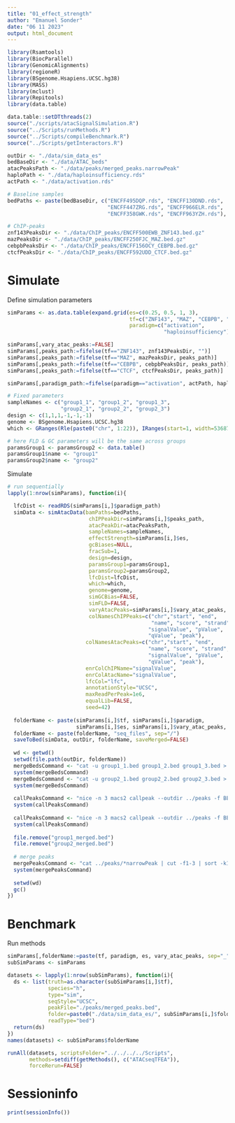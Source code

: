 ```yaml
---
title: "01_effect_strength"
author: "Emanuel Sonder"
date: "06 11 2023"
output: html_document
---
```


```r
library(Rsamtools)
library(BiocParallel)
library(GenomicAlignments)
library(regioneR)
library(BSgenome.Hsapiens.UCSC.hg38)
library(MASS)
library(mclust)
library(Repitools)
library(data.table)

data.table::setDTthreads(2)
source("./scripts/atacSignalSimulation.R")
source("../Scripts/runMethods.R")
source("../Scripts/compileBenchmark.R")
source("../Scripts/getInteractors.R")
```

```r
outDir <- "./data/sim_data_es"
bedBaseDir <- "./data/ATAC_beds"
atacPeaksPath <- "./data/peaks/merged_peaks.narrowPeak"
haploPath <- "./data/haploinsufficiency.rds"
actPath <- "./data/activation.rds"

# Baseline samples 
bedPaths <- paste(bedBaseDir, c("ENCFF495DQP.rds", "ENCFF130DND.rds", 
                                "ENCFF447ZRG.rds", "ENCFF966ELR.rds",
                                "ENCFF358GWK.rds", "ENCFF963YZH.rds"), sep="/")

# ChIP-peaks
znf143PeaksDir <- "./data/ChIP_peaks/ENCFF500EWB_ZNF143.bed.gz"
mazPeaksDir <- "./data/ChIP_peaks/ENCFF250FJC_MAZ.bed.gz"
cebpbPeaksDir <- "./data/ChIP_peaks/ENCFF156OCY_CEBPB.bed.gz"
ctcfPeaksDir <- "./data/ChIP_peaks/ENCFF592UDD_CTCF.bed.gz"
```

# Simulate 

Define simulation parameters
```r
simParams <- as.data.table(expand.grid(es=c(0.25, 0.5, 1, 3),
                                       tf=c("ZNF143", "MAZ", "CEBPB", "CTCF"),
                                       paradigm=c("activation", 
                                                  "haploinsufficiency")))

simParams[,vary_atac_peaks:=FALSE]
simParams[,peaks_path:=fifelse(tf=="ZNF143", znf143PeaksDir, "")]
simParams[,peaks_path:=fifelse(tf=="MAZ", mazPeaksDir, peaks_path)]
simParams[,peaks_path:=fifelse(tf=="CEBPB", cebpbPeaksDir, peaks_path)]
simParams[,peaks_path:=fifelse(tf=="CTCF", ctcfPeaksDir, peaks_path)]

simParams[,paradigm_path:=fifelse(paradigm=="activation", actPath, haploPath)]

# Fixed parameters
sampleNames <- c("group1_1", "group1_2", "group1_3",
                 "group2_1", "group2_2", "group2_3")
design <- c(1,1,1,-1,-1,-1)
genome <- BSgenome.Hsapiens.UCSC.hg38
which <- GRanges(Rle(paste0("chr", 1:22)), IRanges(start=1, width=536870912))

# here FLD & GC parameters will be the same across groups 
paramsGroup1 <- paramsGroup2 <- data.table()
paramsGroup1$name <- "group1"
paramsGroup2$name <- "group2"
```

Simulate
```r
# run sequentially 
lapply(1:nrow(simParams), function(i){

  lfcDist <- readRDS(simParams[i,]$paradigm_path)
  simData <- simAtacData(bamPaths=bedPaths,
                          chIPPeakDir=simParams[i,]$peaks_path,
                          atacPeakDir=atacPeaksPath,
                          sampleNames=sampleNames,
                          effectStrength=simParams[i,]$es,
                          gcBiases=NULL,
                          fracSub=1,
                          design=design,
                          paramsGroup1=paramsGroup1,
                          paramsGroup2=paramsGroup2,
                          lfcDist=lfcDist,
                          which=which,
                          genome=genome,
                          simGCBias=FALSE,
                          simFLD=FALSE,
                          varyAtacPeaks=simParams[i,]$vary_atac_peaks,
                          colNamesChIPPeaks=c("chr","start", "end",
                                              "name", "score", "strand",
                                             "signalValue", "pValue",
                                             "qValue", "peak"),
                         colNamesAtacPeaks=c("chr","start", "end",
                                             "name", "score", "strand",
                                             "signalValue", "pValue",
                                             "qValue", "peak"),
                         enrColChIPName="signalValue",
                         enrColAtacName="signalValue",
                         lfcCol="lfc",
                         annotationStyle="UCSC",
                         maxReadPerPeak=1e6,
                         equalLib=FALSE,
                         seed=42)
  
  folderName <- paste(simParams[i,]$tf, simParams[i,]$paradigm, 
                      simParams[i,]$es, simParams[i,]$vary_atac_peaks, sep="_")
  folderName <- paste(folderName, "seq_files", sep="/")
  saveToBed(simData, outDir, folderName, saveMerged=FALSE)
  
  wd <- getwd()
  setwd(file.path(outDir, folderName))
  mergeBedsCommand <- "cat -u group1_1.bed group1_2.bed group1_3.bed > group1_merged.bed"
  system(mergeBedsCommand)
  mergeBedsCommand <- "cat -u group2_1.bed group2_2.bed group2_3.bed > group2_merged.bed"
  system(mergeBedsCommand)
  
  callPeaksCommand <- "nice -n 3 macs2 callpeak --outdir ../peaks -f BEDPE -n group1 -t group1_merged.bed"
  system(callPeaksCommand)
  
  callPeaksCommand <- "nice -n 3 macs2 callpeak --outdir ../peaks -f BEDPE -n group2 -t group2_merged.bed"
  system(callPeaksCommand)
  
  file.remove("group1_merged.bed")
  file.remove("group2_merged.bed")
  
  # merge peaks 
  mergePeaksCommand <- "cat ../peaks/*narrowPeak | cut -f1-3 | sort -k1,1 -k2,2n | bedtools merge -i - > ../peaks/merged_peaks.bed"
  system(mergePeaksCommand)
  
  setwd(wd)
  gc()
})
```

# Benchmark 

Run methods
```r
simParams[,folderName:=paste(tf, paradigm, es, vary_atac_peaks, sep="_")]
subSimParams <- simParams

datasets <- lapply(1:nrow(subSimParams), function(i){
  ds <- list(truth=as.character(subSimParams[i,]$tf),
             species="h", 
             type="sim",
             seqStyle="UCSC",
             peakFile="./peaks/merged_peaks.bed",
             folder=paste0("./data/sim_data_es/", subSimParams[i,]$folderName),
             readType="bed")
  return(ds)
})
names(datasets) <- subSimParams$folderName

runAll(datasets, scriptsFolder="../../../../Scripts", 
       methods=setdiff(getMethods(), c("ATACseqTFEA")),
       forceRerun=FALSE)
```

# Sessioninfo 

```r
print(sessionInfo())
```


